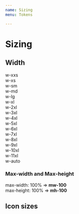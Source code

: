 ```yaml
---
name: Sizing
menu: Tokens

---
```


# Sizing

## Width

<div className="de-code">
    <div className="row">
        <div className="col-1 width-label">w-xxs</div>
        <div className="col-11">
            <div className="w-xxs"> </div>
        </div>
    </div>
    <div className="row">
        <div className="col-1 width-label">w-xs</div>
        <div className="col-11">
            <div className="w-xs"></div>
        </div>
    </div>
    <div className="row">
        <div className="col-1 width-label">w-sm</div>
        <div className="col-11">
            <div className="w-sm"></div>
        </div>
    </div>
    <div className="row">
        <div className="col-1 width-label">w-md</div>
        <div className="col-11">
            <div className="w-md"></div>
        </div>
    </div>
    <div className="row">
        <div className="col-1 width-label">w-lg</div>
        <div className="col-11">
            <div className="w-lg"></div>
        </div>
    </div>
    <div className="row">
        <div className="col-1 width-label">w-xl</div>
        <div className="col-11">
            <div className="w-xl"></div>
        </div>
    </div>
    <div className="row">
        <div className="col-1 width-label">w-2xl</div>
        <div className="col-11">
            <div className="w-2xl"></div>
        </div>
    </div>
    <div className="row">
        <div className="col-1 width-label">w-3xl</div>
        <div className="col-11">
            <div className="w-3xl"></div>
        </div>
    </div>
    <div className="row">
        <div className="col-1 width-label">w-4xl</div>
        <div className="col-11">
            <div className="w-4xl"></div>
        </div>
    </div>
    <div className="row">
        <div className="col-1 width-label">w-5xl</div>
        <div className="col-11">
            <div className="w-5xl"></div>
        </div>
    </div>
    <div className="row">
        <div className="col-1 width-label">w-6xl</div>
        <div className="col-11">
            <div className="w-6xl"></div>
        </div>
    </div>
    <div className="row">
        <div className="col-1 width-label">w-7xl</div>
        <div className="col-11">
            <div className="w-7xl"></div>
        </div>
    </div>
    <div className="row">
        <div className="col-1 width-label">w-8xl</div>
        <div className="col-11">
            <div className="w-8xl"></div>
        </div>
    </div>
    <div className="row">
        <div className="col-1 width-label">w-9xl</div>
        <div className="col-11">
            <div className="w-9xl"></div>
        </div>
    </div>
    <div className="row">
        <div className="col-1 width-label">w-10xl</div>
        <div className="col-11">
            <div className="w-10xl"></div>
        </div>
    </div>
    <div className="row">
        <div className="col-1 width-label">w-11xl</div>
        <div className="col-11">
            <div className="w-11xl"></div>
        </div>
    </div>
    <div className="row">
        <div className="col-1 width-label">w-auto</div>
        <div className="col-11">
            <div className="w-auto"></div>
        </div>
    </div>
</div>

<Playground>
<div className="w-xxs"></div>
<div className="w-xs"></div>
<div className="w-sm"></div>
<div className="w-md"></div>
<div className="w-lg"></div>
<div className="w-xl"></div>
<div className="w-2xl"></div>
<div className="w-3xl"></div>
<div className="w-4xl"></div>
<div className="w-5xl"></div>
<div className="w-6xl"></div>
<div className="w-7xl"></div>
<div className="w-8xl"></div>
<div className="w-9xl"></div>
<div className="w-10xl"></div>
<div className="w-11xl"></div>
<div className="w-auto"></div>
</Playground>

### Max-width and Max-height

<div>max-width: 100% => <b>mw-100</b></div>
<div>max-height: 100% => <b>mh-100</b></div>

## Icon sizes

<Playground>
<i className="mi mi-check-circle mi-sm"></i>
<i className="mi mi-check-circle"></i>
<i className="mi mi-check-circle mi-lg"></i>
<i className="mi mi-check-circle mi-2x"></i>
<i className="mi mi-check-circle mi-3x"></i>
<i className="mi mi-check-circle mi-4x"></i>
<i className="mi mi-check-circle mi-5x"></i>
</Playground>